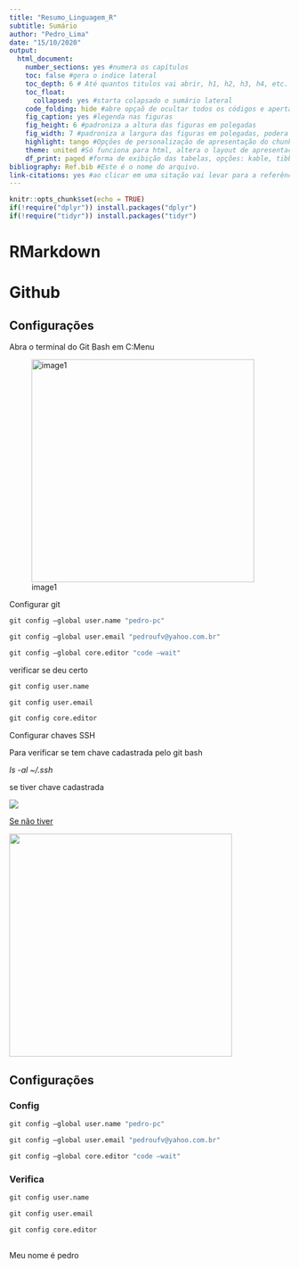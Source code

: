 ```yaml
---
title: "Resumo_Linguagem_R"
subtitle: Sumário
author: "Pedro_Lima"
date: "15/10/2020"
output:
  html_document:
    number_sections: yes #numera os capítulos
    toc: false #gera o indice lateral
    toc_depth: 6 # Até quantos titulos vai abrir, h1, h2, h3, h4, etc.
    toc_float:   
      collapsed: yes #starta colapsado o sumário lateral
    code_folding: hide #abre opçaõ de ocultar todos os códigos e apertar o botão, opção show
    fig_caption: yes #legenda nas figuras
    fig_height: 6 #padroniza a altura das figuras em polegadas
    fig_width: 7 #padroniza a largura das figuras em polegadas, podera altarar posteriormente.
    highlight: tango #Opções de personalização de apresentação do chunk (tango, pygments, kate, monochrome, espresso, zenburn, haddock, breezedark, e textmate)
    theme: united #Só funciona para html, altera o layout de apresentação, opções: (cerulean, journal, flatly, darkly, readable, spacelab, united, cosmo, lumen, paper, sandstone, simplex e yeti.)
    df_print: paged #forma de exibição das tabelas, opções: kable, tibble e  paged
bibliography: Ref.bib #Este é o nome do arquivo.
link-citations: yes #ao clicar em uma sitação vai levar para a referência.
---
```


```r
knitr::opts_chunk$set(echo = TRUE)
if(!require("dplyr")) install.packages("dplyr")
if(!require("tidyr")) install.packages("tidyr")
```

# RMarkdown

# Github

## Configurações

Abra o terminal do Git Bash em C:\ProgramData\Microsoft\Windows\Start Menu\Programs\Git

![image1](images/2.png){width="400"}

Configurar git

``` .r
git config –global user.name "pedro-pc"

git config –global user.email "pedroufv@yahoo.com.br"

git config –global core.editor "code –wait"
```

verificar se deu certo

``` .r
git config user.name

git config user.email

git config core.editor
```

Configurar chaves SSH

Para verificar se tem chave cadastrada pelo git bash

*ls -al \~/.ssh*

se tiver chave cadastrada

![](images/3.png)

[Se não tiver]{.ul}

![](images/4.png){width="400"}

## Configurações {.tabset .tabset-pills}


### Config

``` .r
git config –global user.name "pedro-pc"

git config –global user.email "pedroufv@yahoo.com.br"

git config –global core.editor "code –wait"
```


### Verifica


``` .r
git config user.name

git config user.email

git config core.editor
```
## {-}

Meu nome é pedro